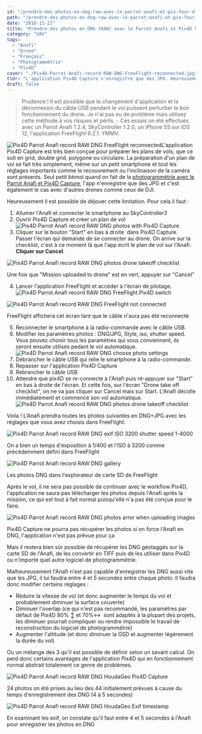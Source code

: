 ```yaml
---
id: "/prendre-des-photos-en-dng-raw-avec-le-parrot-anafi-et-pix-four-d-capture"
path: "/prendre-des-photos-en-dng-raw-avec-le-parrot-anafi-et-pix-four-d-capture"
date: "2018-11-21"
title: "Prendre des photos en DNG (RAW) avec le Parrot Anafi et Pix4D Capture"
category: "UAV"
tags:
  - "Anafi"
  - "Drone"
  - "Français"
  - "Photogrammétrie"
  - "Pix4D"
cover: "./Pix4D-Parrot-Anafi-record-RAW-DNG-FreeFlight-reconnected.jpg"
tldr: "L'application Pix4D Capture n'enregistre que des JPG. Heureusement il est possible de déjouer cette limitation et d''enregistrer les photos en DNG (RAW). "
draft: false
---
```


> Prudence ! 
> Il est possible que le changement d'application et la déconnexion du câble USB pendant le vol puissent perturber le bon fonctionnement du drone. Je n'ai pas eu de problème mais utilisez cette méthode à vos risques et périls. - Ces essais on été effectués avec un Parrot Anafi 1.2.4, SkyController 1.2.0, un iPhone 5S sur iOS 12, l'application FreeFlight 6.2.1. YMMV.

![Pix4D Parrot Anafi record RAW DNG FreeFlight reconnected](./Pix4D-Parrot-Anafi-record-RAW-DNG-FreeFlight-reconnected-300x169.jpg)L'application Pix4D Capture est très bien conçue pour préparer les plans de vols, que ce soit en grid, double grid, polygone ou circulaire. La préparation d'un plan de vol se fait très simplement, même sur un petit smartphone et tout les réglages importants comme le recouvrement ou l'inclinaison de la caméra sont présents. Seul petit bémol quand on fait de la [photogrammétrie avec le Parrot Anafi et Pix4D Capture](/photogrammetrie-avec-le-parrot-anafi-et-pix-four-d-capture), l'app n'enregistre que des JPG et c'est également le cas avec d'autres drones comme ceux de DJI.

Heureusement il est possible de déjouer cette limitation. Pour cela il faut :

1. Allumer l'Anafi et connecter le smartphone au SkyController3
2. Ouvrir Pix4D Capture et créer un plan de vol![Pix4D Parrot Anafi record RAW DNG photos with Pix4D Capture](./Pix4D-Parrot-Anafi-record-RAW-DNG-photos-with-Pix4D-Capture-1030x580.jpg)
3. Cliquer sur le bouton "Start" en bas à droite  dans Pix4D Capture. Passer l'écran qui demande de se connecter au drone. On arrive sur la checklist, c'est à ce moment là que l'app écrit le plan de vol sur l'Anafi. **Cliquer sur Cancel**.
  
![Pix4D Parrot Anafi record RAW DNG photos drone takeoff checklist](./Pix4D-Parrot-Anafi-record-RAW-DNG-photos-drone-takeoff-checklist-1030x580.png)
<figcaption>Une fois que "Mission uploaded to drone" est en vert, appuyer sur "Cancel"</figcaption>

4. Lancer l'application FreeFlight et accéder à l'écran de pilotage.![Pix4D Parrot Anafi record RAW DNG FreeFlight Pix4D switch](./Pix4D-Parrot-Anafi-record-RAW-DNG-FreeFlight-Pix4D-switch-e1542816095332-1030x580.jpg)
  
![Pix4D Parrot Anafi record RAW DNG FreeFlight not connected](./Pix4D-Parrot-Anafi-record-RAW-DNG-FreeFlight-not-connected-1030x580.jpg)
<figcaption>FreeFlight affichera cet écran tant que le câble n'aura pas été reconnecté</figcaption>

5. Reconnecter le smartphone à la radio-commande avec le câble USB.
6. Modifier les paramètres photos : DNG/JPG, Style, iso, shutter speed. Vous pouvez choisir tous les paramètres qui vous conviennent, ils seront ensuite utilisés pedant le vol automatique.![Pix4D Parrot Anafi record RAW DNG choose photo settings](./Pix4D-Parrot-Anafi-record-RAW-DNG-choose-photo-settings-1030x580.jpg)
7. Débrancher le câble USB qui relie le smartphone à la radio-commande.
8. Repasser sur l'application Pix4D Capture
9. Rebrancher le câble USB
10. Attendre que pix4D se re-connecte à l'Anafi puis ré-appuyer sur "Start" en bas à droite de l'écran. Et cette fois, sur l'écran "Drone take off checklist", on ne va pas cliquer sur Cancel mais sur Start. L'Anafi décolle immédiatement et commence son vol automatique.![Pix4D Parrot Anafi record RAW DNG photos drone takeoff checklist](./Pix4D-Parrot-Anafi-record-RAW-DNG-photos-drone-takeoff-checklist-1030x580.png)

Voila ! L'Anafi prendra toutes les photos suivantes en DNG+JPG avec les réglages que vous avez choisis dans FreeFlight.

![Pix4D Parrot Anafi record RAW DNG exif ISO 3200 shutter speed 1-4000](./Pix4D-Parrot-Anafi-record-RAW-DNG-exif-ISO-3200-shutter-speed-1-4000.jpg)
<figcaption>On a bien un temps d'exposition à 1/400 et l'ISO à 3200 comme précédemment défini dans FreeFlight</figcaption>

![Pix4D Parrot Anafi record RAW DNG gallery](./Pix4D-Parrot-Anafi-record-RAW-DNG-gallery-1030x580.jpg)
<figcaption>Les photos DNG dans l'explorateur de carte SD de FreeFlight</figcaption>

Après le vol, il ne sera pas possible de continuer avec le workflow Pix4D, l'application ne saura pas télécharger les photos depuis l'Anafi après la mission, ce qui est tout à fait normal puisqu'elle n'a pas été conçue pour le faire.

![Pix4D Parrot Anafi record RAW DNG photos arror when uploading images](./Pix4D-Parrot-Anafi-record-RAW-DNG-photos-arror-when-uploading-images-1030x580.png)
<figcaption>Pix4D Capture ne pourra pas récupérer les photos si on force l'Anafi en DNG, l'application n'est pas prévue pour ça</figcaption>

Mais il restera bien sûr possible de récupérer les DNG géotaggés sur la carte SD de l'Anafi, de les convertir en TIFF puis de les utiliser dans Pix4D ou n'importe quel autre logiciel de photogrammétrie.

Malheureusement l'Anafi n'est pas capable d'enregistrer les DNG aussi vite que les JPG, il lui faudra entre 4 et 5 secondes entre chaque photo. Il faudra donc modifier certains réglages :

- Réduire la vitesse de vol (et donc augmenter le temps du vol et probablement diminuer la surface couverte)
- Diminuer l'overlap (ce qui n'est pas recommandé, les paramètres par défaut de Pix4D 80% ↕ et 70%↔  sont adaptés à la plupart des projets, les diminuer pourrait compliquer ou rendre impossible le travail de reconstruction du logiciel de photogrammétrie)
- Augmenter l'altitude (et donc diminuer la GSD et augmenter légèrement la durée du vol)

Ou un mélange des 3 qu'il est possible de définir selon un savant calcul. On perd donc certains avantages de l'application Pix4D qui en fonctionnement normal abstrait totalement ce genre de problèmes.

![Pix4D Parrot Anafi record RAW DNG HoudaGeo Pix4D Capture](./Pix4D-Parrot-Anafi-record-RAW-DNG-HoudaGeo-Pix4D-Capture.jpg)
<figcaption>24 photos on été prises au lieu des 44 initialement prévues à cause du temps d'enregistrement des DNG (4 à 5 secondes)</figcaption>

![Pix4D Parrot Anafi record RAW DNG HoudaGeo Exif timestamp](./Pix4D-Parrot-Anafi-record-RAW-DNG-HoudaGeo-Exif-timestamp-1030x680.jpg)
<figcaption>En examinant les exif, on constate qu'il faut entre 4 et 5 secondes à l'Anafi pour enregistrer les photos en DNG</figcaption>
